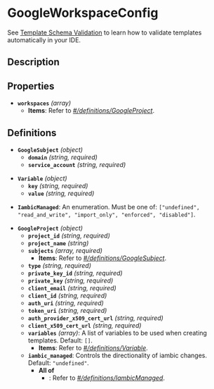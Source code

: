 # GoogleWorkspaceConfig

See [Template Schema Validation](/reference/template_validation_ide) to learn how to validate templates automatically in your IDE.

## Description

## Properties

- **`workspaces`** *(array)*
  - **Items**: Refer to *[#/definitions/GoogleProject](#definitions/GoogleProject)*.
## Definitions


<a id="definitions/GoogleSubject"></a>

- **`GoogleSubject`** *(object)*
  - **`domain`** *(string, required)*
  - **`service_account`** *(string, required)*

<a id="definitions/Variable"></a>

- **`Variable`** *(object)*
  - **`key`** *(string, required)*
  - **`value`** *(string, required)*

<a id="definitions/IambicManaged"></a>

- **`IambicManaged`**: An enumeration. Must be one of: `["undefined", "read_and_write", "import_only", "enforced", "disabled"]`.

<a id="definitions/GoogleProject"></a>

- **`GoogleProject`** *(object)*
  - **`project_id`** *(string, required)*
  - **`project_name`** *(string)*
  - **`subjects`** *(array, required)*
    - **Items**: Refer to *[#/definitions/GoogleSubject](#definitions/GoogleSubject)*.
  - **`type`** *(string, required)*
  - **`private_key_id`** *(string, required)*
  - **`private_key`** *(string, required)*
  - **`client_email`** *(string, required)*
  - **`client_id`** *(string, required)*
  - **`auth_uri`** *(string, required)*
  - **`token_uri`** *(string, required)*
  - **`auth_provider_x509_cert_url`** *(string, required)*
  - **`client_x509_cert_url`** *(string, required)*
  - **`variables`** *(array)*: A list of variables to be used when creating templates. Default: `[]`.
    - **Items**: Refer to *[#/definitions/Variable](#definitions/Variable)*.
  - **`iambic_managed`**: Controls the directionality of iambic changes. Default: `"undefined"`.
    - **All of**
      - : Refer to *[#/definitions/IambicManaged](#definitions/IambicManaged)*.
